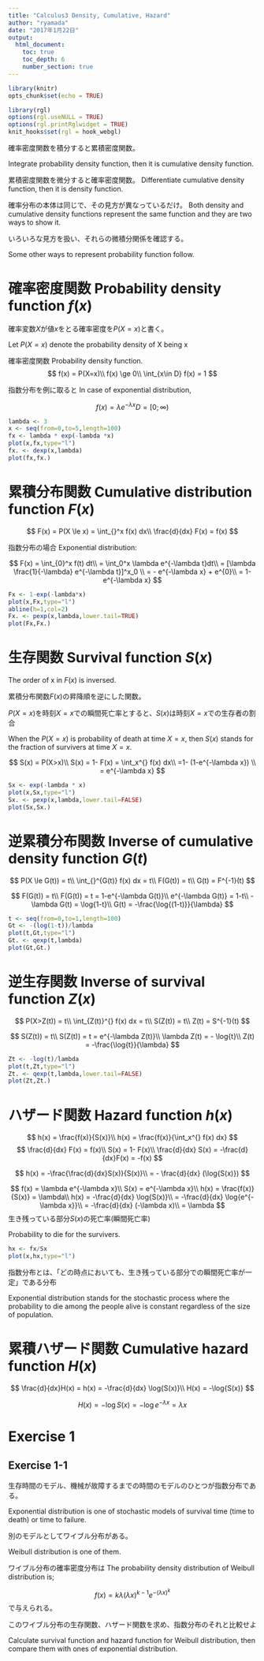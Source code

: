 ```yaml
---
title: "Calculus3 Density, Cumulative, Hazard"
author: "ryamada"
date: "2017年1月22日"
output: 
  html_document:
    toc: true
    toc_depth: 6
    number_section: true
---
```


```r
library(knitr)
opts_chunk$set(echo = TRUE)

library(rgl)
options(rgl.useNULL = TRUE)
options(rgl.printRglwidget = TRUE) 
knit_hooks$set(rgl = hook_webgl)
```


確率密度関数を積分すると累積密度関数。

Integrate probability density function, then it is cumulative density function.

累積密度関数を微分すると確率密度関数。
Differentiate cumulative density function, then it is density function.

確率分布の本体は同じで、その見方が異なっているだけ。
Both density and cumulative density functions represent the same function and they are two ways to show it.

いろいろな見方を扱い、それらの微積分関係を確認する。

Some other ways to represent probability function follow.

# 確率密度関数 Probability density function $f(x)$

確率変数$X$が値$x$をとる確率密度を$P(X=x)$と書く。

Let $P(X=x)$ denote the probability density of X being x 

確率密度関数 Probability density function.
$$
f(x) = P(X=x)\\
f(x) \ge 0\\
\int_{x\in D} f(x) = 1
$$

指数分布を例に取ると In case of exponential distribution,

$$
f(x) = \lambda e^{-\lambda x}
D = [0;\infty)
$$

```r
lambda <- 3
x <- seq(from=0,to=5,length=100)
fx <- lambda * exp(-lambda *x)
plot(x,fx,type="l")
fx. <- dexp(x,lambda)
plot(fx,fx.)
```

# 累積分布関数 Cumulative distribution function $F(x)$

$$
F(x) = P(X \le x) = \int_{}^x f(x) dx\\
\frac{d}{dx} F(x) = f(x)
$$

指数分布の場合 Exponential distribution:

$$
F(x) = \int_{0}^x f(t) dt\\
= \int_0^x \lambda e^{-\lambda t}dt\\
= [\lambda \frac{1}{-\lambda} e^{-\lambda t}]^x_0 \\
= - e^{-\lambda x} + e^{0}\\
= 1-e^{-\lambda x} 
$$
```r
Fx <- 1-exp(-lambda*x)
plot(x,Fx,type="l")
abline(h=1,col=2)
Fx. <- pexp(x,lambda,lower.tail=TRUE)
plot(Fx,Fx.)
```

# 生存関数 Survival function $S(x)$

The order of x in $F(x)$ is inversed.

累積分布関数$F(x)$の昇降順を逆にした関数。

$P(X=x)$を時刻$X=x$での瞬間死亡率とすると、$S(x)$は時刻$X=x$での生存者の割合

When the $P(X=x)$ is probability of death at time $X=x$, then $S(x)$ stands for the fraction of survivers at time $X=x$.

$$
S(x) = P(X>x)\\
S(x) = 1- F(x) = \int_x^{} f(x) dx\\
=1- (1-e^{-\lambda x}) \\
= e^{-\lambda x}
$$
```r
Sx <- exp(-lambda * x)
plot(x,Sx,type="l")
Sx. <- pexp(x,lambda,lower.tail=FALSE)
plot(Sx,Sx.)
```
# 逆累積分布関数 Inverse of cumulative density function $G(t)$



$$
P(X \le G(t)) = t\\
\int_{}^{G(t)} f(x) dx = t\\
F(G(t)) = t\\
G(t) = F^{-1}(t)
$$

$$
F(G(t)) = t\\
F(G(t)) = t = 1-e^{-\lambda G(t)}\\
e^{-\lambda G(t)} = 1-t\\
-\lambda G(t) = \log{1-t}\\
G(t) = -\frac{\log{(1-t)}}{\lambda}
$$


```r
t <- seq(from=0,to=1,length=100)
Gt <- -(log(1-t))/lambda
plot(t,Gt,type="l")
Gt. <- qexp(t,lambda)
plot(Gt,Gt.)
```

# 逆生存関数 Inverse of survival function $Z(x)$

$$
P(X>Z(t)) = t\\
\int_{Z(t)}^{} f(x) dx = t\\
S(Z(t)) = t\\
Z(t) = S^{-1}(t)
$$

$$
S(Z(t)) = t\\
S(Z(t)) = t = e^{-\lambda Z(t)}\\
\lambda Z(t) = - \log{t}\\
Z(t) = -\frac{\log{t}}{\lambda}
$$

```r
Zt <- -log(t)/lambda
plot(t,Zt,type="l")
Zt. <- qexp(t,lambda,lower.tail=FALSE)
plot(Zt,Zt.)
```

# ハザード関数 Hazard function $h(x)$

$$
h(x) = \frac{f(x)}{S(x)}\\
h(x) = \frac{f(x)}{\int_x^{} f(x) dx}
$$
$$
\frac{d}{dx} F(x) = f(x)\\
S(x) = 1- F(x)\\
\frac{d}{dx} S(x) = -\frac{d}{dx}F(x) = -f(x)
$$

$$
h(x) = -\frac{\frac{d}{dx}S(x)}{S(x)}\\
= - \frac{d}{dx} (\log{S(x)})
$$

$$
f(x) = \lambda e^{-\lambda x}\\
S(x) = e^{-\lambda  x}\\
h(x) = \frac{f(x)}{S(x)} = \lambda\\
h(x) = -\frac{d}{dx} \log{S(x)}\\
= -\frac{d}{dx} \log{e^{-\lambda x}}\\
= -\frac{d}{dx} (-\lambda x)\\
= \lambda
$$
生き残っている部分$S(x)$の死亡率(瞬間死亡率)

Probability to die for the survivers.

```r
hx <- fx/Sx
plot(x,hx,type="l")
```



指数分布とは、「どの時点においても、生き残っている部分での瞬間死亡率が一定」である分布

Exponential distribution stands for the stochastic process where the probability to die among the people alive is constant regardless of the size of population.

# 累積ハザード関数 Cumulative hazard function $H(x)$

$$
\frac{d}{dx}H(x) = h(x) = -\frac{d}{dx} \log{S(x)}\\
H(x) = -\log{S(x)}
$$

$$
H(x) = -\log{S(x)} = -\log{e^{-\lambda x}}= \lambda x
$$

# Exercise 1

## Exercise 1-1

生存時間のモデル、機械が故障するまでの時間のモデルのひとつが指数分布である。

Exponential distribution is one of stochastic models of survival time (time to death) or time to failure.

別のモデルとしてワイブル分布がある。

Weibull distribution is one of them.

ワイブル分布の確率密度分布は The probability density distribution of Weibull distribution is;

$$
f(x) = k\lambda (\lambda x)^{k-1} e^{-(\lambda x)^k}
$$
で与えられる。

このワイブル分布の生存関数、ハザード関数を求め、指数分布のそれと比較せよ

Calculate survival function and hazard function for Weibull distribution, then compare them with ones of exponential distribution.